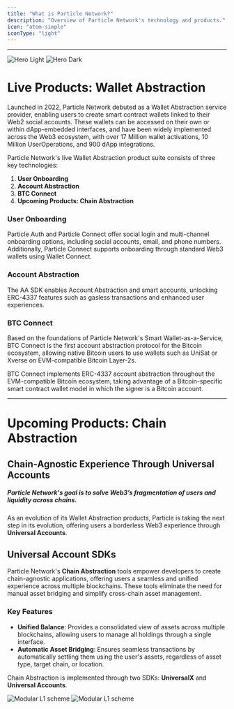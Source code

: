 ```yaml
---
title: "What is Particle Network?"
description: "Overview of Particle Network's technology and products."
icon: "atom-simple"
iconType: "light"
---
```


***

<img
  className="block dark:hidden"
  src="/images/hero-dark.png"
  alt="Hero Light"
/>
<img
  className="hidden dark:block"
  src="/images/hero-dark.png"
  alt="Hero Dark"
/>

# Live Products: Wallet Abstraction

Launched in 2022, Particle Network debuted as a Wallet Abstraction service provider, enabling users to create smart contract wallets linked to their Web2 social accounts. These wallets can be accessed on their own or within dApp-embedded interfaces, and have been widely implemented across the Web3 ecosystem, with over 17 Million wallet activations, 10 Million UserOperations, and 900 dApp integrations.

Particle Network's live Wallet Abstraction product suite consists of three key technologies:

1. **User Onboarding**
2. **Account Abstraction**
2. **BTC Connect**
3. **Upcoming Products: Chain Abstraction**

### User Onboarding

Particle Auth and Particle Connect offer social login and multi-channel onboarding options, including social accounts, email, and phone numbers. Additionally, Particle Connect supports onboarding through standard Web3 wallets using Wallet Connect.

<Card title="Learn more about Wallet Abstraction" icon="wallet" href="/landing/wallet-abstraction/waas/overview"></Card>

### Account Abstraction

The AA SDK enables Account Abstraction and smart accounts, unlocking ERC-4337 features such as gasless transactions and enhanced user experiences.

<Card title="Learn more about Account Abstraction" icon="gas-pump" href="api-reference/aa/introduction"></Card>

### BTC Connect

Based on the foundations of Particle Network's Smart Wallet-as-a-Service, BTC Connect is the first account abstraction protocol for the Bitcoin ecosystem, allowing native Bitcoin users to use wallets such as UniSat or Xverse on EVM-compatible Bitcoin Layer-2s.

BTC Connect implements ERC-4337 account abstraction throughout the EVM-compatible Bitcoin ecosystem, taking advantage of a Bitcoin-specific smart contract wallet model in which the signer is a Bitcoin account.

<Card title="Learn more about BTC Connect" icon="bitcoin" href="/landing/wallet-abstraction/btc-connect"></Card>

---

# Upcoming Products: Chain Abstraction

## Chain-Agnostic Experience Through Universal Accounts

##### Particle Network's goal is to solve Web3’s fragmentation of users and liquidity across chains.

As an evolution of its Wallet Abstraction products, Particle is taking the next step in its evolution, offering users a borderless Web3 experience through **Universal Accounts**.

## Universal Account SDKs

Particle Network's **Chain Abstraction** tools empower developers to create chain-agnostic applications, offering users a seamless and unified experience across multiple blockchains. These tools eliminate the need for manual asset bridging and simplify cross-chain asset management.  

### Key Features  

- **Unified Balance**: Provides a consolidated view of assets across multiple blockchains, allowing users to manage all holdings through a single interface.  
- **Automatic Asset Bridging**: Ensures seamless transactions by automatically settling them using the user's assets, regardless of asset type, target chain, or location.  

Chain Abstraction is implemented through two SDKs: **UniversalX** and **Universal Accounts**.  

<Frame caption="L1 Modular architecture.">
<img
  className="block dark:hidden"
  src="/images/modular-l1.jpg"
  alt="Modular L1 scheme"
/>
<img
  className="hidden dark:block"
  src="/images/modular-l1.jpg"
  alt="Modular L1 scheme"
/>
</Frame>